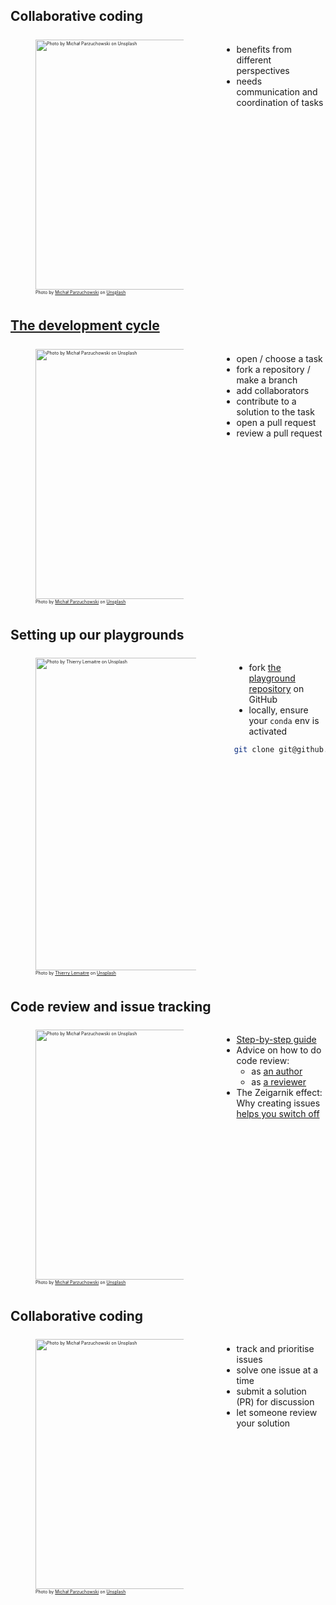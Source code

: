 ## Collaborative coding

:::: {.columns}

::: {.column width="50%" style="font-size: 0.5em;"}
![Photo by <a href="https://unsplash.com/@mparzuchowski?utm_source=unsplash&utm_medium=referral&utm_content=creditCopyText">Michał Parzuchowski</a> on <a href="https://unsplash.com/photos/yqD-v4fidt0?utm_source=unsplash&utm_medium=referral&utm_content=creditCopyText">Unsplash</a>](img/michal-parzuchowski-yqD-v4fidt0-unsplash.jpg){height=400}
:::

::: {.column width="50%"}
* benefits from different perspectives
* needs communication and coordination of tasks
:::
::::

## [The development cycle](https://github.com/neuroinformatics-unit/rse-best-practices-playground){preview-link="true" style="text-align: center"} 

:::: {.columns}

::: {.column width="50%" style="font-size: 0.5em;"}
![Photo by <a href="https://unsplash.com/@mparzuchowski?utm_source=unsplash&utm_medium=referral&utm_content=creditCopyText">Michał Parzuchowski</a> on <a href="https://unsplash.com/photos/yqD-v4fidt0?utm_source=unsplash&utm_medium=referral&utm_content=creditCopyText">Unsplash</a>](img/michal-parzuchowski-yqD-v4fidt0-unsplash.jpg){height=400}
:::

::: {.column width="50%"}
* open / choose a task
* fork a repository / make a branch
* add collaborators
* contribute to a solution to the task
* open a pull request
* review a pull request
:::
::::

## Setting up our playgrounds

:::: {.columns}

::: {.column width="50%" style="font-size: 0.5em;"}
![Photo by <a href="https://unsplash.com/@tlemaitre?utm_source=unsplash&utm_medium=referral&utm_content=creditCopyText">Thierry Lemaitre</a> on <a href="https://unsplash.com/photos/DCTz78QCY24?utm_source=unsplash&utm_medium=referral&utm_content=creditCopyText">Unsplash</a>](img/thierry-lemaitre-DCTz78QCY24-unsplash.jpg){height=500}
:::

::: {.column width="50%"}
* fork [the playground repository](https://github.com/neuroinformatics-unit/rse-best-practices-playground) on GitHub
* locally, ensure your `conda` env is activated
```.bash
git clone git@github.com:<YOUR_GITHUB_USERNAME>/rse-best-practices-playground
```
:::
::::



## Code review and issue tracking
:::: {.columns}

::: {.column width="50%" style="font-size: 0.5em;"}
![Photo by <a href="https://unsplash.com/@mparzuchowski?utm_source=unsplash&utm_medium=referral&utm_content=creditCopyText">Michał Parzuchowski</a> on <a href="https://unsplash.com/photos/yqD-v4fidt0?utm_source=unsplash&utm_medium=referral&utm_content=creditCopyText">Unsplash</a>](img/michal-parzuchowski-yqD-v4fidt0-unsplash.jpg){height=400}
:::

::: {.column width="50%"}
* [Step-by-step guide](https://blog.ossph.org/a-beginners-guide-to-contributing-to-open-source-projects/)
* Advice on how to do code review:
  * as [an author](https://mtlynch.io/code-review-love/)
  * as [a reviewer](https://mtlynch.io/human-code-reviews-1/)
* The Zeigarnik effect: Why creating issues [helps you switch off](https://todoist.com/inspiration/zeigarnik-effect-comic)
:::
::::

## Collaborative coding

:::: {.columns}

::: {.column width="50%" style="font-size: 0.5em;"}
![Photo by <a href="https://unsplash.com/@mparzuchowski?utm_source=unsplash&utm_medium=referral&utm_content=creditCopyText">Michał Parzuchowski</a> on <a href="https://unsplash.com/photos/yqD-v4fidt0?utm_source=unsplash&utm_medium=referral&utm_content=creditCopyText">Unsplash</a>](img/michal-parzuchowski-yqD-v4fidt0-unsplash.jpg){height=400}
:::

::: {.column width="50%"}
* track and prioritise issues
* solve one issue at a time
* submit a solution (PR) for discussion
* let someone review your solution
:::
::::
